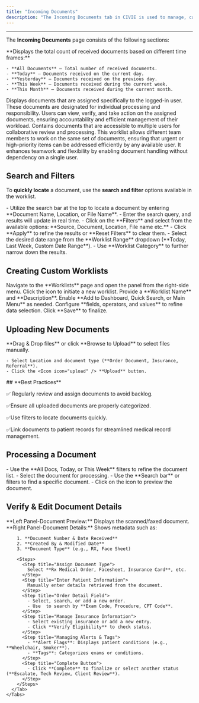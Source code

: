 ```yaml
---
title: "Incoming Documents"
description: "The Incoming Documents tab in CIVIE is used to manage, categorize, and process received documents related to patients, orders, and billing. This module helps streamline document workflows and ensures that important medical records are efficiently handled. Based on these documents, relevant data is entered into the system database."
---
```


---

The **Incoming Documents** page consists of the following sections:

<CardGroup cols="2">
  <Card title="Summary" icon="filter">
    **Displays the total count of received documents based on different time frames:**

    - **All Documents** – Total number of received documents.
    - **Today** – Documents received on the current day.
    - **Yesterday** – Documents received on the previous day.
    - **This Week** – Documents received during the current week.
    - **This Month** – Documents received during the current month.
  </Card>
  <Card title="My Personal Worklist" icon="LIST">
    Displays documents that are assigned specifically to the logged-in user. These documents are designated for individual processing and responsibility. Users can view, verify, and take action on the assigned documents, ensuring accountability and efficient management of their workload.
  </Card>
  <Card title="Shared Worklist" icon="share">
    Contains documents that are accessible to multiple users for collaborative review and processing. This worklist allows different team members to work on the same set of documents, ensuring that urgent or high-priority items can be addressed efficiently by any available user. It enhances teamwork and flexibility by enabling document handling without dependency on a single user.
  </Card>
</CardGroup>

## <Icon icon="filter-list" iconType="duotone" color="black" size="27" />  **Search and Filters**

To **quickly locate** a document, use the **search and filter** options available in the worklist.

<Steps>
  <Step title="Search Fields">
    - Utilize the search bar at the top to locate a document by entering **Document Name, Location, or File Name**.
    - Enter the search query, and results will update in real time.
  </Step>
  <Step title="Filter Panel">
    - Click on the **Filters** and select from the available options: **Source, Document, Location, File name etc.**
    - Click **Apply** to refine the results or **Reset Filters** to clear them. 
  </Step>
  <Step title="Worklist Dropdown">
    - Select the desired date range from the **Worklist Range** dropdown (**Today, Last Week, Custom Date Range**).
    - Use **Worklist Category** to further narrow down the results.
  </Step>
</Steps>

## <Icon icon="list-ul" iconType="duotone" color="black" size="27" /> **Creating Custom Worklists**

<Steps>
  <Step title="Access the Worklist Panel">
    Navigate to the **Worklists** page and open the panel from the right-side menu.
  </Step>
  <Step title="Create a New Worklist">
    Click the <Icon icon="plus-large" iconType="solid" /> icon to initiate a new worklist.
  </Step>
  <Step title="Enter Worklist Details">
    Provide a **Worklist Name** and **Description**.
  </Step>
  <Step title="Configure Access Preferences">
    Enable **Add to Dashboard, Quick Search, or Main Menu** as needed.
  </Step>
  <Step title="Define Filter Conditions">
    Configure **fields, operators, and values** to refine data selection.
  </Step>
  <Step title="Save the Worklist">
    Click **Save** to finalize.
  </Step>
</Steps>

## <Icon icon="upload" iconType="duotone" color="black" size="27" /> **Uploading New Documents**

<Steps>
  <Step title="Click 'Upload Files' in the top-right corner.">
    
  </Step>
  <Step title="Upload Methods">
    **Drag & Drop files** or click **Browse to Upload** to select files manually.

    - Select Location and document type (**Order Document, Insurance, Referral**).
    - Click the <Icon icon="upload" /> **Upload** button.
  </Step>
</Steps>

<Note>
  ## **Best Practices**

  ✅ Regularly review and assign documents to avoid backlog.

  ✅Ensure all uploaded documents are properly categorized.

  ✅Use filters to locate documents quickly.

  ✅Link documents to patient records for streamlined medical record management.
</Note>

## <Icon icon="file-check" iconType="duotone" color="black" size="27" /> **Processing a Document**

<Accordion title="View & Search for a Document" icon="eye">
  <Steps>
    <Step title="Filter & Select">
      - Use the **All Docs, Today, or This Week** filters to refine the document list.
      - Select the document for processing.
    </Step>
    <Step title="Search">
      - Use the <Icon icon="magnifying-glass" iconType="solid" /> **Search bar** or filters to find a specific document.
    </Step>
    <Step title="View Document">
      - Click on the  <Icon icon="eye" iconType="sharp-solid" /> icon to preview the document.
    </Step>
  </Steps>
</Accordion>

## <Icon icon="pencil" iconType="duotone" color="black" size="26" />  **Verify & Edit Document Details**

<Steps>
  <Step title="Click the ✏️ Edit  icon to modify the document details">
    <Tabs>
      <Tab title="Left Panel">
        **Left Panel-Document Preview:** Displays the scanned/faxed document.
      </Tab>
      <Tab title="Right Panel">
        **Right Panel-Document Details:** Shows metadata such as:

        1. **Document Number & Date Received**
        2. **Created By & Modified Date**
        3. **Document Type** (e.g., RX, Face Sheet)

        <Steps>
          <Step title="Assign Document Type">
            Select **Rx Medical Order, Facesheet, Insurance Card**, etc.
          </Step>
          <Step title="Enter Patient Information">
            Manually enter details retrieved from the document.
          </Step>
          <Step title="Order Detail Field">
            - Select, search, or add a new order.
            - Use  to search by **Exam Code, Procedure, CPT Code**.
          </Step>
          <Step title="Manage Insurance Information">
            - Select existing insurance or add a new entry.
            - Click **Verify Eligibility** to check status.
          </Step>
          <Step title="Managing Alerts & Tags">
            - **Alert Flags**: Displays patient conditions (e.g., **Wheelchair, Smoker**).
            - **Tags**: Categorizes exams or conditions.
          </Step>
          <Step title="Complete Button">
            - Click **Complete** to finalize or select another status (**Escalate, Tech Review, Client Review**).
          </Step>
        </Steps>
      </Tab>
    </Tabs>
  </Step>
</Steps>